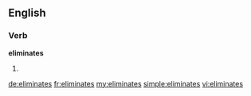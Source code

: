 ==English==

===Verb===
'''eliminates'''

# {{en-third-person singular of|eliminate}}

[[de:eliminates]]
[[fr:eliminates]]
[[my:eliminates]]
[[simple:eliminates]]
[[vi:eliminates]]